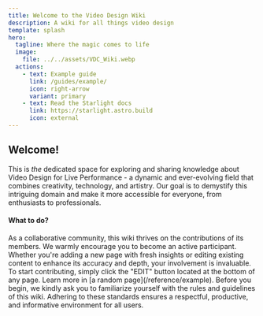 ```yaml
---
title: Welcome to the Video Design Wiki
description: A wiki for all things video design
template: splash
hero:
  tagline: Where the magic comes to life
  image:
    file: ../../assets/VDC_Wiki.webp
  actions:
    - text: Example guide
      link: /guides/example/
      icon: right-arrow
      variant: primary
    - text: Read the Starlight docs
      link: https://starlight.astro.build
      icon: external
---
```



## Welcome!

<p>
  This is <i>the</i> dedicated space for exploring and sharing knowledge about
  Video Design for Live Performance - a dynamic and ever-evolving field that
  combines creativity, technology, and artistry. Our goal is to demystify this
  intriguing domain and make it more accessible for everyone, from enthusiasts
  to professionals.
</p>

#### What to do?

<CardGrid stagger>
  <Card title="Update pages" icon="pencil">
    As a collaborative community, this wiki thrives on the contributions of its
    members. We warmly encourage you to become an active participant. Whether
    you're adding a new page with fresh insights or editing existing content to
    enhance its accuracy and depth, your involvement is invaluable. To start
    contributing, simply click the "EDIT" button located at the bottom of any
    page.
  </Card>
  <Card title="Read something new" icon="open-book">
    Learn more in [a random page](/reference/example).
  </Card>
  <Card title="Rules" icon="information">
    Before you begin, we kindly ask you to familiarize yourself with the rules
    and guidelines of this wiki. Adhering to these standards ensures a
    respectful, productive, and informative environment for all users.
  </Card>
</CardGrid>
